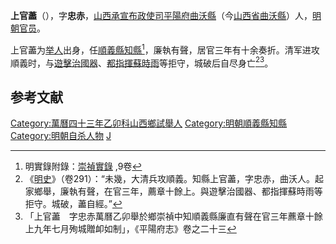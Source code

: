 '''上官藎'''（{{bd|？||1636年|catIdx=S}}），字'''忠赤'''，[[山西承宣布政使司|山西承宣布政使司]][[平陽府|平陽府]][[曲沃縣|曲沃縣]]（今[[山西省|山西省]][[曲沃縣|曲沃縣]]）人，[[明朝|明朝]][[官员|官员]]。

上官藎为[[举人|举人]]出身，任[[順義縣|順義縣]][[知縣|知縣]]<ref>明實錄附錄：[[崇禎實錄|崇禎實錄]] ,9卷</ref>，廉執有聲，居官三年有十余奏折。清军进攻順義时，与[[游擊_(官名)|遊擊]][[治國器|治國器]]、[[都指揮|都指揮]][[蘇時雨|蘇時雨]]等拒守，城破后自尽身亡<ref>《[[明史|明史]]》（卷291）：“未幾，大清兵攻順義。知縣上官藎，字忠赤，曲沃人。起家鄉舉，廉執有聲，在官三年，薦章十餘上。與遊擊治國器、都指揮蘇時雨等拒守。城破，藎自經。”</ref><ref>「上官藎　字忠赤萬曆乙卯舉於鄉崇禎中知順義縣廉直有聲在官三年藨章十餘上九年七月殉城贈卹如制」，《平陽府志》卷之二十三</ref>。

==参考文献==
{{wikisource|明史/卷291}}
<div class="references-small">
<references />
</div>

{{明朝官员小作品}}
{{DEFAULTSORT:S}}
[[Category:萬曆四十三年乙卯科山西鄉試舉人|Category:萬曆四十三年乙卯科山西鄉試舉人]]
[[Category:明朝順義縣知縣|Category:明朝順義縣知縣]]
[[Category:明朝自杀人物|Category:明朝自杀人物]]
[[Category:上官姓|J]]